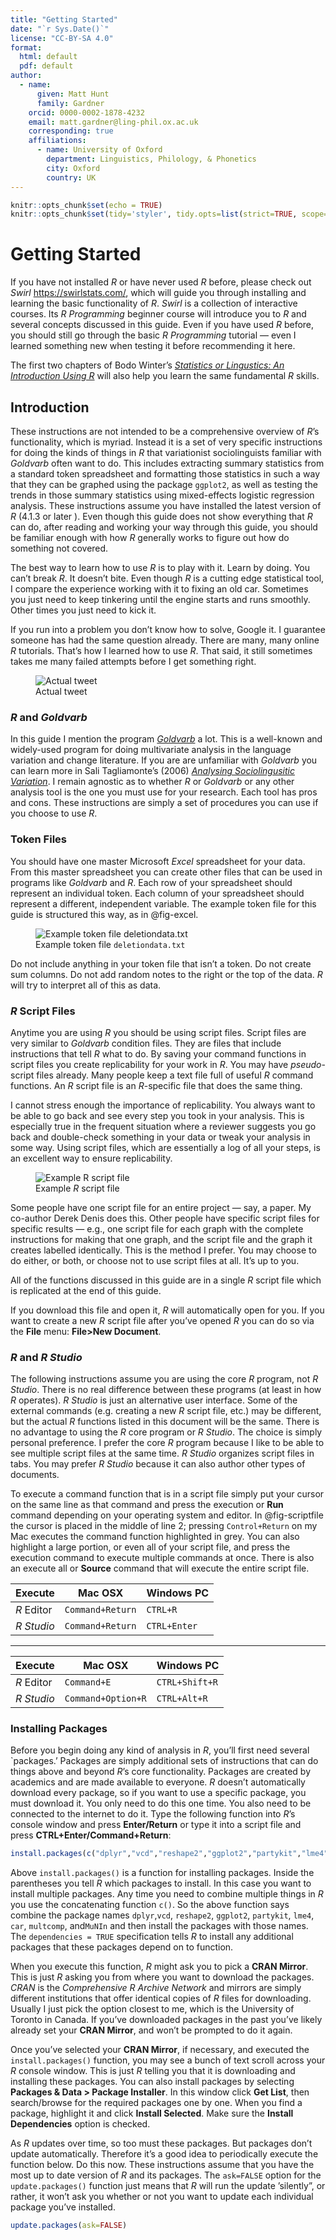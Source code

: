 ```yaml
---
title: "Getting Started"
date: "`r Sys.Date()`"
license: "CC-BY-SA 4.0"
format: 
  html: default
  pdf: default
author:
  - name:
      given: Matt Hunt
      family: Gardner
    orcid: 0000-0002-1878-4232
    email: matt.gardner@ling-phil.ox.ac.uk
    corresponding: true
    affiliations:
      - name: University of Oxford 
        department: Linguistics, Philology, & Phonetics
        city: Oxford
        country: UK
---
```


```r
knitr::opts_chunk$set(echo = TRUE)
knitr::opts_chunk$set(tidy='styler', tidy.opts=list(strict=TRUE, scope="tokens"), tidy = TRUE)
```

# Getting Started

If you have not installed *R* or have never used *R* before, please check out *Swirl* <https://swirlstats.com/>, which will guide you through installing and learning the basic functionality of *R*. *Swirl* is a collection of interactive courses. Its *R Programming* beginner course will introduce you to *R* and several concepts discussed in this guide. Even if you have used *R* before, you should still go through the basic *R Programming* tutorial --- even I learned something new when testing it before recommending it here.

The first two chapters of Bodo Winter's [*Statistics or Lingustics: An Introduction Using R*](https://www.routledge.com/Statistics-for-Linguists-An-Introduction-Using-R/Winter/p/book/9781138056091) will also help you learn the same fundamental *R* skills. 


## Introduction

These instructions are not intended to be a comprehensive overview of *R*'s functionality, which is myriad. Instead it is a set of very specific instructions for doing the kinds of things in *R* that variationist sociolinguists familiar with *Goldvarb* often want to do. This includes extracting summary statistics from a standard token spreadsheet and formatting those statistics in such a way that they can be graphed using the package `ggplot2`, as well as testing the trends in those summary statistics using mixed-effects logistic regression analysis. These instructions assume you have installed the latest version of *R* (4.1.3 or later ). Even though this guide does not show everything that *R* can do, after reading and working your way through this guide, you should be familiar enough with how *R* generally works to figure out how do something not covered.

:::{.callout-note}
The best way to learn how to use *R* is to play with it. Learn by doing. You can't break *R*. It doesn't bite. Even though *R* is a cutting edge statistical tool, I compare the experience working with it to fixing an old car. Sometimes you just need to keep tinkering until the engine starts and runs smoothly. Other times you just need to kick it.
:::

If you run into a problem you don't know how to solve, Google it. I guarantee someone has had the same question already. There are many, many online *R* tutorials. That's how I learned how to use *R*. That said, it still sometimes takes me many failed attempts before I get something right.

![Actual tweet](images/tweet.png){#fig-tweet}

### *R* and *Goldvarb*

In this guide I mention the program [*Goldvarb*](http://individual.utoronto.ca/tagliamonte/goldvarb.html) a lot. This is a well-known and widely-used program for doing multivariate analysis in the language variation and change literature. If you are are unfamiliar with *Goldvarb* you can learn more in Sali Tagliamonte's (2006) [*Analysing Sociolingusitic Variation*](https://doi.org/10.1017/CBO9780511801624). I remain agnostic as to whether *R* or *Goldvarb* or any other analysis tool is the one you must use for your research. Each tool has pros and cons. These instructions are simply a set of procedures you can use if you choose to use *R*.

### Token Files

You should have one master Microsoft *Excel* spreadsheet for your data. From this master spreadsheet you can create other files that can be used in programs like *Goldvarb* and *R*. Each row of your spreadsheet should represent an individual token. Each column of your spreadsheet should represent a different, independent variable. The example token file for this guide is structured this way, as in @fig-excel.

![Example token file `deletiondata.txt`](images/tokenfile.png){#fig-excel}

:::{.callout-warning} 
Do not include anything in your token file that isn't a token. Do not create sum columns. Do not add random notes to the right or the top of the data. *R* will try to interpret all of this as data. 
:::

### *R* Script Files

Anytime you are using *R* you should be using script files. Script files are very similar to *Goldvarb* condition files. They are files that include instructions that tell *R* what to do. By saving your command functions in script files you create replicability for your work in *R*. You may have *pseudo*-script files already. Many people keep a text file full of useful *R* command functions. An *R* script file is an *R*-specific file that does the same thing.

I cannot stress enough the importance of replicability. You always want to be able to go back and see every step you took in your analysis. This is especially true in the frequent situation where a reviewer suggests you go back and double-check something in your data or tweak your analysis in some way. Using script files, which are essentially a log of all your steps, is an excellent way to ensure replicability.

![Example *R* script file](images/scriptfile.png){#fig-scriptfile fig-align="center"}

Some people have one script file for an entire project --- say, a paper. My co-author Derek Denis does this. Other people have specific script files for specific results --- e.g., one script file for each graph with the complete instructions for making that one graph, and the script file and the graph it creates labelled identically. This is the method I prefer. You may choose to do either, or both, or choose not to use script files at all. It's up to you.

All of the functions discussed in this guide are in a single *R* script file which is replicated at the end of this guide.

If you download this file and open it, *R* will automatically open for you. If you want to create a new *R* script file after you've opened *R* you can do so via the **File** menu: **File\>New Document**.

### *R* and *R Studio*

The following instructions assume you are using the core *R* program, not *R Studio*. There is no real difference between these programs (at least in how *R* operates). *R Studio* is just an alternative user interface. Some of the external commands (e.g. creating a new *R* script file, etc.) may be different, but the actual *R* functions listed in this document will be the same. There is no advantage to using the *R* core program or *R Studio*. The choice is simply personal preference. I prefer the core *R* program because I like to be able to see multiple script files at the same time. *R Studio* organizes script files in tabs. You may prefer *R Studio* because it can also author other types of documents. 

To execute a command function that is in a script file simply put your cursor on the same line as that command and press the execution or **Run** command depending on your operating system and editor. In @fig-scriptfile the cursor is placed in the middle of line 2; pressing `Control+Return` on my Mac executes the command function highlighted in grey. You can also highlight a large portion, or even all of your script file, and press the execution command to execute multiple commands at once. There is also an execute all or **Source** command that will execute the entire script file.

| Execute    | Mac OSX          | Windows PC   |
|------------|------------------|--------------|
| *R* Editor | `Command+Return` | `CTRL+R`     |
| *R Studio* | `Command+Return` | `CTRL+Enter` |

------------------------------------------------------------------------

| Execute    | Mac OSX            | Windows PC     |
|------------|--------------------|----------------|
| *R* Editor | `Command+E`        | `CTRL+Shift+R` |
| *R Studio* | `Command+Option+R` | `CTRL+Alt+R`   |

### Installing Packages

Before you begin doing any kind of analysis in *R*, you'll first need several `packages.' Packages are simply additional sets of instructions that can do things above and beyond *R*'s core functionality. Packages are created by academics and are made available to everyone. *R* doesn't automatically download every package, so if you want to use a specific package, you must download it. You only need to do this one time. You also need to be connected to the internet to do it. Type the following function into *R*'s console window and press **Enter/Return** or type it into a script file and press **CTRL+Enter/Command+Return**:

```r
install.packages(c("dplyr","vcd","reshape2","ggplot2","partykit","lme4","car","multcomp", "MuMIn"), dependencies = TRUE)
```

Above `install.packages()` is a function for installing packages. Inside the parentheses you tell *R* which packages to install. In this case you want to install multiple packages. Any time you need to combine multiple things in *R* you use the concatenating function `c()`. So the above function says combine the package names `dplyr`,`vcd`, `reshape2`, `ggplot2`, `partykit`, `lme4`, `car`, `multcomp`, and`MuNIn` and then install the packages with those names. The `dependencies = TRUE` specification tells *R* to install any additional packages that these packages depend on to function.

When you execute this function, *R* might ask you to pick a **CRAN Mirror**. This is just *R* asking you from where you want to download the packages. *CRAN* is the *Comprehensive R Archive Network* and mirrors are simply different institutions that offer identical copies of *R* files for downloading. Usually I just pick the option closest to me, which is the University of Toronto in Canada. If you've downloaded packages in the past you've likely already set your **CRAN Mirror**, and won't be prompted to do it again.

Once you've selected your **CRAN Mirror**, if necessary, and executed the `install.packages()` function, you may see a bunch of text scroll across your *R* console window. This is just *R* telling you that it is downloading and installing these packages. You can also install packages by selecting **Packages & Data > Package Installer**. In this window click **Get List**, then search/browse for the required packages one by one. When you find a package, highlight it and click **Install Selected**. Make sure the **Install Dependencies** option is checked.

As *R* updates over time, so too must these packages. But packages don't update automatically. Therefore it's a good idea to periodically execute the function below. Do this now. These instructions assume that you have the most up to date version of *R* and its packages. The `ask=FALSE` option for the `update.packages()` function just means that *R* will run the update 'silently", or rather, it won't ask you whether or not you want to update each individual package you've installed.

```r
update.packages(ask=FALSE)
```
